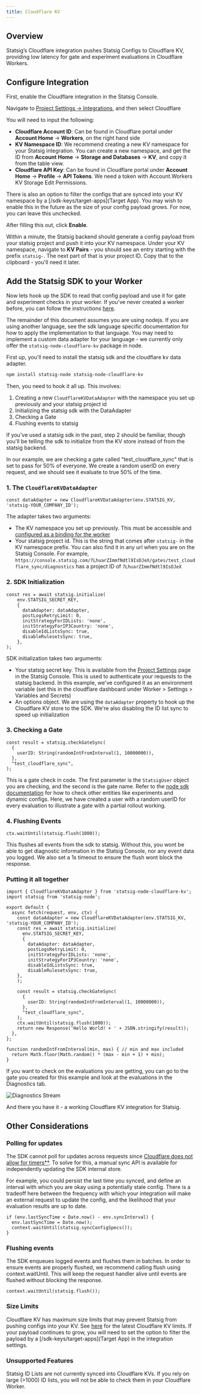 ```yaml
---
title: Cloudflare KV
---
```


## Overview
Statsig’s Cloudflare integration pushes Statsig Configs to Cloudflare KV, providing low latency for gate and experiment evaluations in Cloudflare Workers.

## Configure Integration
First, enable the Cloudflare integration in the Statsig Console.

Navigate to [Project Settings -> Integrations](https://console.statsig.com/integrations), and then select Cloudflare

You will need to input the following:
- **Cloudflare Account ID**: Can be found in Cloudflare portal under **Account Home** -> **Workers**, on the right hand side
- **KV Namespace ID**: We recommend creating a new KV namespace for your Statsig integration. You can create a new namespace, and get the ID from **Account Home** -> **Storage and Databases** -> **KV**, and copy it from the table view.
- **Cloudflare API Key**: Can be found in Cloudflare portal under **Account Home** -> **Profile** -> **API Tokens**. We need a token with Account.Workers KV Storage Edit Permissions.

There is also an option to filter the configs that are synced into your KV namespace by a [/sdk-keys/target-apps](Target App).  You may wish to enable this in the future as the size of your config payload grows.  For now, you can leave this unchecked.

After filling this out, click **Enable**.

Within a minute, the Statsig backend should generate a config payload from your statsig project and push it into your KV namespace.  Under your KV namespace, navigate to **KV Pairs** - you should see an entry starting with the prefix `statsig-`.  The next part of that is your project ID.  Copy that to the clipboard - you'll need it later.

## Add the Statsig SDK to your Worker
Now lets hook up the SDK to read that config payload and use it for gate and experiment checks in your worker.  If you've never created a worker before, you can follow the instructions [here](https://developers.cloudflare.com/workers/).

The remainder of this document assumes you are using nodejs.  If you are using another language, see the sdk language specific documentation for how to apply the implementation to that language.  You may need to implement a custom data adapter for your language -  we currently only offer the `statsig-node-cloudflare-kv` package in node.

First up, you'll need to install the statsig sdk and the cloudflare kv data adapter.

```bash
npm install statsig-node statsig-node-cloudflare-kv
```

Then, you need to hook it all up.  This involves:
1. Creating a new `CloudflareKVDataAdapter` with the namespace you set up previously and your statsig project id
2. Initializing the statsig sdk with the DataAdapter
3. Checking a Gate
4. Flushing events to statsig

If you've used a statsig sdk in the past, step 2 should be familiar, though you'll be telling the sdk to initialize from the KV store instead of from the statsig backend.

In our example, we are checking a gate called "test_cloudflare_sync" that is set to pass for 50% of everyone.  We create a random userID on every request, and we should see it evaluate to true 50% of the time.

### 1. The `CloudflareKVDataAdapter`
```
const dataAdapter = new CloudflareKVDataAdapter(env.STATSIG_KV, 'statsig-YOUR_COMPANY_ID');
```

The adapter takes two arguments:
- The KV namespace you set up previously.  This must be accessible and [configured as a binding for the worker](https://developers.cloudflare.com/kv/concepts/kv-bindings/)
- Your statsig project id.  This is the string that comes after `statsig-` in the KV namespace prefix.  You can also find it in any url when you are on the Statsig Console.  For example, `https://console.statsig.com/7LhuarZImmfNdtl9IsDJeX/gates/test_cloudflare_sync/diagnostics` has a project ID of `7LhuarZImmfNdtl9IsDJeX`


### 2. SDK Initialization
```
const res = await statsig.initialize(
    env.STATSIG_SECRET_KEY,
    { 
      dataAdapter: dataAdapter,
      postLogsRetryLimit: 0,
      initStrategyForIDLists: 'none',
      initStrategyForIP3Country: 'none',
      disableIdListsSync: true,
      disableRulesetsSync: true,
    },
);
```
SDK initialization takes two arguments:
- Your statsig secret key.  This is available from the [Project Settings](https://console.statsig.com/api_keys) page in the Statsig Console.  This is used to authenticate your requests to the statsig backend.  In this example, we've configured it as an environment variable (set this in the cloudflare dashboard under Worker > Settings > Variables and Secrets)
- An options object.  We are using the `dataAdapter` property to hook up the Cloudflare KV store to the SDK. We're also disabling the ID list sync to speed up initialization


### 3. Checking a Gate
```
const result = statsig.checkGateSync(
  {
    userID: String(randomIntFromInterval(1, 10000000)),
  },
  "test_cloudflare_sync",
);
```

This is a gate check in code.  The first parameter is the `StatsigUser` object you are checking, and the second is the gate name.  Refer to the [node sdk documentation](/server/nodejsServerSDK) for how to check other entities like experiments and dynamic configs.  Here, we have created a user with a random userID for every evaluation to illustrate a gate with a partial rollout working.

### 4. Flushing Events

```
ctx.waitUntil(statsig.flush(1000));
```

This flushes all events from the sdk to statsig.  Without this, you wont be able to get diagnostic information in the Statsig Console, nor any event data you logged. We also set a 1s timeout to ensure the flush wont block the response.

### Putting it all together

```
import { CloudflareKVDataAdapter } from 'statsig-node-cloudflare-kv';
import statsig from 'statsig-node';

export default {
  async fetch(request, env, ctx) {
    const dataAdapter = new CloudflareKVDataAdapter(env.STATSIG_KV, 'statsig-YOUR_COMPANY_ID');
    const res = await statsig.initialize(
      env.STATSIG_SECRET_KEY,
      { 
        dataAdapter: dataAdapter,
        postLogsRetryLimit: 0,
        initStrategyForIDLists: 'none',
        initStrategyForIP3Country: 'none',
        disableIdListsSync: true,
        disableRulesetsSync: true,
    },
    );

    const result = statsig.checkGateSync(
      {
        userID: String(randomIntFromInterval(1, 10000000)),
      },
      "test_cloudflare_sync",
    );
    ctx.waitUntil(statsig.flush(1000));
    return new Response('Hello World! + ' + JSON.stringify(result));
  },
};

function randomIntFromInterval(min, max) { // min and max included 
  return Math.floor(Math.random() * (max - min + 1) + min);
}
```

If you want to check on the evaluations you are getting, you can go to the gate you created for this example and look at the evaluations in the Diagnostics tab.

<Frame>
  <img src="https://github.com/user-attachments/assets/1cc865ed-e15c-41a4-8979-24e1d457a7b1" alt="Diagnostics Stream" />
</Frame>

And there you have it - a working Cloudflare KV integration for Statsig. 

## Other Considerations

### Polling for updates
The SDK cannot poll for updates across requests since [Cloudflare does not allow for timers**](https://developers.cloudflare.com/workers/reference/security-model/#step-1-disallow-timers-and-multi-threading).
To solve for this, a manual sync API is available for independently updating the SDK internal store.

For example, you could persist the last time you synced, and define an interval with which you are okay using a potentially stale config.  There is a tradeoff here between the frequency with which your integration will make an external request to update the config, and the likelihood that your evaluation results are up to date.
```
if (env.lastSyncTime < Date.now() - env.syncInterval) {
  env.lastSyncTime = Date.now();
  context.waitUntil(statsig.syncConfigSpecs());
}
```

### Flushing events
The SDK enqueues logged events and flushes them in batches. In order to ensure events are properly flushed, we recommend calling flush using context.waitUntil. This will keep the request handler alive until events are flushed without blocking the response.

```
context.waitUntil(statsig.flush());
```

### Size Limits
Cloudflare KV has maximum size limits that may prevent Statsig from pushing configs into your KV. See [here](https://developers.cloudflare.com/workers/platform/limits/#kv-limits) for the latest Cloudflare KV limits.  If your payload continues to grow, you will need to set the option to filter the payload by a [/sdk-keys/target-apps](Target App) in the integration settings.

### Unsupported Features
Statsig ID Lists are not currently synced into Cloudflare KVs.  If you rely on large (>1000) ID lists, you will not be able to check them in your Cloudflare Worker.
